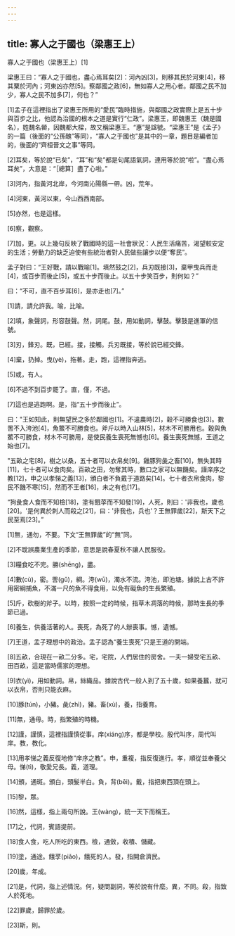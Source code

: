 ```yaml
---
---
---
```

title: 寡人之于國也（梁惠王上）
---




寡人之于國也（梁惠王上）[1]

梁惠王曰：“寡人之于國也，盡心焉耳矣[2]：河內凶[3]，則移其民於河東[4]，移其粟於河內；河東凶亦然[5]。察鄰國之政[6]，無如寡人之用心者。鄰國之民不加少，寡人之民不加多[7]，何也？”

[1]孟子在這裡指出了梁惠王所用的“愛民”臨時措施，與鄰國之政實際上是五十步與百步之比，他認為治國的根本之道是實行“仁政”。梁惠王，即魏惠王（魏是國名），姓魏名罃，因魏都大樑，故又稱梁惠王。“惠”是諡號。“梁惠王”是《孟子》的一篇（後面的“公孫醜”等同），“寡人之于國也”是其中的一章，題目是編者加的，後面的“齊桓晉文之事”等同。

[2]耳矣，等於說“已矣”，“耳”和“矣”都是句尾語氣詞，連用等於說“啦”。“盡心焉耳矣”，大意是：“［總算］盡了心啦。”

[3]河內，指黃河北岸，今河南沁陽縣一帶。凶，荒年。

[4]河東，黃河以東，今山西西南部。

[5]亦然，也是這樣。

[6]察，觀察。

[7]加，更。以上幾句反映了戰國時的這一社會狀況：人民生活痛苦，渴望較安定的生活；勞動力的缺乏迫使有些統治者對人民做些讓步以便“奪民”。

孟子對曰：“王好戰，請以戰喻[1]。填然鼓之[2]，兵刃既接[3]，棄甲曳兵而走[4]，或百步而後止[5]，或五十步而後止。以五十步笑百步，則何如？”

曰：“不可，直不百步耳[6]，是亦走也[7]。”

[1]請，請允許我。喻，比喻。

[2]填，象聲詞，形容鼓聲。然，詞尾。鼓，用如動詞，擊鼓。擊鼓是進軍的信號。

[3]刃，鋒刃。既，已經。接，接觸。兵刃既接，等於說已經交鋒。

[4]棄，扔掉。曳(yè)，拖著。走，跑，這裡指奔逃。

[5]或，有人。

[6]不過不到百步罷了。直，僅，不過。

[7]這也是逃跑啊。是，指“五十步而後止”。

曰："王如知此，則無望民之多於鄰國也[1]。不違農時[2]，穀不可勝食也[3]。數罟不入洿池[4]，魚鱉不可勝食也。斧斤以時入山林[5]，材木不可勝用也。穀與魚鱉不可勝食，材木不可勝用，是使民養生喪死無憾也[6]。養生喪死無憾，王道之始也[7]。

"五畝之宅[8]，樹之以桑，五十者可以衣帛矣[9]。雞豚狗彘之畜[10]，無失其時[11]，七十者可以食肉矣。百畝之田，勿奪其時，數口之家可以無饑矣。謹庠序之教[12]，申之以孝悌之義[13]，頒白者不負戴于道路矣[14]。七十者衣帛食肉，黎民不饑不寒[15]，然而不王者[16]，未之有也[17]。

“狗彘食人食而不知檢[18]，塗有餓莩而不知發[19]，人死，則曰：'非我也，歲也[20]。'是何異於刺人而殺之[21]，曰：'非我也，兵也'？王無罪歲[22]，斯天下之民至焉[23]。”

[1]無，通勿，不要。下文“王無罪歲”的“無”同。

[2]不耽誤農業生產的季節，意思是說春夏秋不讓人民服役。

[3]糧食吃不完。勝(shēng)，盡。

[4]數(cù)，密。罟(gǔ)，綱。洿(wū)，濁水不流。洿池，即池塘。據說上古不許用密綱捕魚，不滿一尺的魚不得食用，以免有礙魚的生長繁殖。

[5]斤，砍樹的斧子。以時，按照一定的時候，指草木凋落的時候，那時生長的季節已過。

[6]養生，供養活著的人。喪死，為死了的人辦喪事。憾，遺憾。

[7]王道，孟子理想中的政治。孟子認為“養生喪死”只是王道的開端。

[8]五畝，合現在一畝二分多。宅，宅院，人們居住的房舍。一夫一婦受宅五畝、田百畝，這是當時儒家的理想。

[9]衣(yì)，用如動詞。帛，絲織品。據說古代一般人到了五十歲，如果養蠶，就可以衣帛，否則只能衣麻。

[10]豚(tún)，小豬。彘(zhì)，豬。畜(xù)，養，指養育。

[11]無，通毋。時，指繁殖的時機。

[12]謹，謹慎，這裡指謹慎從事。庠(xiáng)序，都是學校。殷代叫序，周代叫庠。教，教化。

[13]用孝悌之義反復地修“庠序之教”。申，重複，指反復進行。孝，順從並奉養父母。悌(tì)，敬愛兄長。義，道理。

[14]頒，通斑。頒白，頭髮半白。負，背(bēi)。戴，指把東西頂在頭上。

[15]黎，眾。

[16]然，這樣，指上兩句所說。王(wàng)，統一天下而稱王。

[17]之，代詞，賓語提前。

[18]食人食，吃人所吃的東西。檢，通斂，收積、儲藏。

[19]塗，通途。餓莩(piǎo)，餓死的人。發，指開倉濟民。

[20]歲，年成。

[21]是，代詞，指上述情況。何，疑問副詞，等於說有什麼。異，不同。殺，指致人於死地。

[22]罪歲，歸罪於歲。

[23]斯，則。